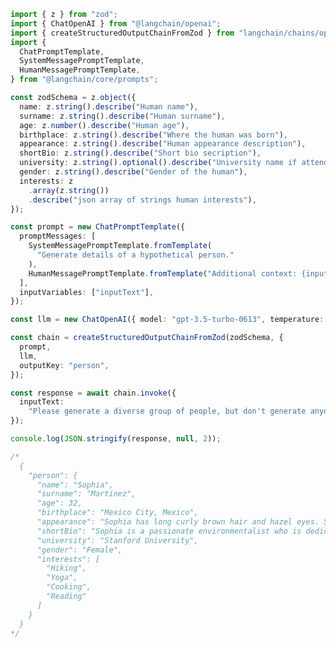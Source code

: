 ```typescript
import { z } from "zod";
import { ChatOpenAI } from "@langchain/openai";
import { createStructuredOutputChainFromZod } from "langchain/chains/openai_functions";
import {
  ChatPromptTemplate,
  SystemMessagePromptTemplate,
  HumanMessagePromptTemplate,
} from "@langchain/core/prompts";

const zodSchema = z.object({
  name: z.string().describe("Human name"),
  surname: z.string().describe("Human surname"),
  age: z.number().describe("Human age"),
  birthplace: z.string().describe("Where the human was born"),
  appearance: z.string().describe("Human appearance description"),
  shortBio: z.string().describe("Short bio secription"),
  university: z.string().optional().describe("University name if attended"),
  gender: z.string().describe("Gender of the human"),
  interests: z
    .array(z.string())
    .describe("json array of strings human interests"),
});

const prompt = new ChatPromptTemplate({
  promptMessages: [
    SystemMessagePromptTemplate.fromTemplate(
      "Generate details of a hypothetical person."
    ),
    HumanMessagePromptTemplate.fromTemplate("Additional context: {inputText}"),
  ],
  inputVariables: ["inputText"],
});

const llm = new ChatOpenAI({ model: "gpt-3.5-turbo-0613", temperature: 1 });

const chain = createStructuredOutputChainFromZod(zodSchema, {
  prompt,
  llm,
  outputKey: "person",
});

const response = await chain.invoke({
  inputText:
    "Please generate a diverse group of people, but don't generate anyone who likes video games.",
});

console.log(JSON.stringify(response, null, 2));

/*
  {
    "person": {
      "name": "Sophia",
      "surname": "Martinez",
      "age": 32,
      "birthplace": "Mexico City, Mexico",
      "appearance": "Sophia has long curly brown hair and hazel eyes. She has a warm smile and a contagious laugh.",
      "shortBio": "Sophia is a passionate environmentalist who is dedicated to promoting sustainable living. She believes in the power of individual actions to create a positive impact on the planet.",
      "university": "Stanford University",
      "gender": "Female",
      "interests": [
        "Hiking",
        "Yoga",
        "Cooking",
        "Reading"
      ]
    }
  }
*/
```